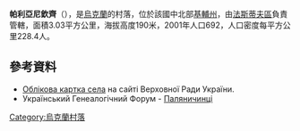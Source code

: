 {{coord|49|59|59|N|29|58|50|E|scale:30000|display=title}}

'''帕利亞尼欽齊'''（{{lang-uk|Паляничинці}}），是[[烏克蘭|烏克蘭]]的村落，位於該國中北部[[基輔州|基輔州]]，由[[法斯蒂夫區|法斯蒂夫區]]負責管轄，面積3.03平方公里，海拔高度190米，2001年人口692，人口密度每平方公里228.4人。

==參考資料==
* [http://w1.c1.rada.gov.ua/pls/z7502/A005?rdat1=25.04.2008&rf7571=14845 Облікова картка села]{{dead link|date=2018年2月 |bot=InternetArchiveBot |fix-attempted=yes }} на сайті Верховної Ради України.
* Український Генеалогічний Форум - [http://ukrgenealogy.com.ua/viewtopic.php?f=70&t=1219 Паляничинці] {{Wayback|url=http://ukrgenealogy.com.ua/viewtopic.php?f=70&t=1219 |date=20160917164345 }}

{{Ukraine-geo-stub}}
[[Category:烏克蘭村落|Category:烏克蘭村落]]